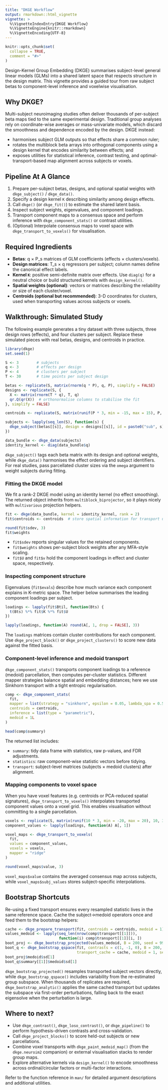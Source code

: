 ```yaml
---
title: "DKGE Workflow"
output: rmarkdown::html_vignette
vignette: >
  %\VignetteIndexEntry{DKGE Workflow}
  %\VignetteEngine{knitr::rmarkdown}
  %\VignetteEncoding{UTF-8}
---
```


```r
knitr::opts_chunk$set(
  collapse = TRUE,
  comment = "#>"
)
```

Design-Kernel Group Embedding (DKGE) summarises subject-level general linear
models (GLMs) into a shared latent space that respects structure in the design
matrix. This vignette provides a guided tour from raw subject betas to
component-level inference and voxelwise visualisation.

## Why DKGE?

Multi-subject neuroimaging studies often deliver thousands of per-subject beta
maps tied to the same experimental design. Traditional group analyses rely on
coordinate-wise averages or mass-univariate models, which discard the smoothness
and dependence encoded by the design. DKGE instead:

- harmonises subject GLM outputs so that effects share a common ruler;
- rotates the multiblock beta arrays into orthogonal components using a design
  kernel that encodes similarity between effects; and
- exposes utilities for statistical inference, contrast testing, and
  optimal-transport-based map alignment across subjects or voxels.

## Pipeline At A Glance

1. Prepare per-subject betas, designs, and optional spatial weights with
   `dkge_subject()` / `dkge_data()`.
2. Specify a design kernel `K` describing similarity among design effects.
3. Call `dkge()` (or `dkge_fit()`) to estimate the shared latent basis.
4. Inspect subject weights, eigenvalues, and component loadings.
5. Transport component maps to a consensus space and perform inference with
   `dkge_component_stats()` or contrast utilities.
6. (Optional) Interpolate consensus maps to voxel space with
   `dkge_transport_to_voxels()` for visualisation.

## Required Ingredients

- **Betas**: q × P_s matrices of GLM coefficients (effects × clusters/voxels).
- **Design matrices**: T_s × q regressors per subject; column names define the
  canonical effect labels.
- **Kernel `K`**: positive semi-definite matrix over effects. Use `diag(q)` for
  a neutral choice or build structured kernels with `design_kernel()`.
- **Spatial weights (optional)**: vectors or matrices describing the reliability
  or size of each cluster/voxel.
- **Centroids (optional but recommended)**: 3-D coordinates for clusters, used
  when transporting values across subjects or voxels.

## Walkthrough: Simulated Study

The following example generates a tiny dataset with three subjects, three design
rows (effects), and four clusters per subject. Replace these simulated pieces
with real betas, designs, and centroids in practice.

```r
library(dkge)
set.seed(1)

S <- 3        # subjects
q <- 3        # effects per design
P <- 4        # clusters per subject
T <- 30       # time points per subject design

betas <- replicate(S, matrix(rnorm(q * P), q, P), simplify = FALSE)
designs <- replicate(S, {
  X <- matrix(rnorm(T * q), T, q)
  qr.Q(qr(X))  # orthonormalise columns to stabilise the fit
}, simplify = FALSE)

centroids <- replicate(S, matrix(runif(P * 3, min = -15, max = 15), P, 3), simplify = FALSE)

subjects <- lapply(seq_len(S), function(s) {
  dkge_subject(betas[[s]], design = designs[[s]], id = paste0("sub", s))
})

data_bundle <- dkge_data(subjects)
identity_kernel <- diag(data_bundle$q)
```

`dkge_subject()` tags each beta matrix with its design and optional weights,
while `dkge_data()` harmonises the effect ordering and subject identifiers. For
real studies, pass parcellated cluster sizes via the `omega` argument to weight
subjects during fitting.

### Fitting the DKGE model

We fit a rank-2 DKGE model using an identity kernel (no effect smoothing). The
returned object inherits from `multiblock_biprojector`, so it plays nicely with
`multivarious` projection helpers.

```r
fit <- dkge(data_bundle, kernel = identity_kernel, rank = 2)
fit$centroids <- centroids  # store spatial information for transport utilities

round(fit$sdev, 3)
fit$weights
```

- `fit$sdev` reports singular values for the retained components.
- `fit$weights` shows per-subject block weights after any MFA-style scaling.
- `fit$U` and `fit$v` hold the component loadings in effect and cluster space,
  respectively.

### Inspecting component structure

Eigenvalues (`fit$evals`) describe how much variance each component explains in
K-metric space. The helper below summarises the leading component loadings per
subject.

```r
loadings <- lapply(fit$Btil, function(Bts) {
  t(Bts) %*% fit$K %*% fit$U
})

lapply(loadings, function(A) round(A[, 1, drop = FALSE], 3))
```

The `loadings` matrices contain cluster contributions for each component. Use
`dkge_project_block()` or `dkge_project_clusters()` to score new data against the
fitted basis.

### Component-level inference and medoid transport

`dkge_component_stats()` transports component loadings to a reference (medoid)
parcellation, then computes per-cluster statistics. Different mapper strategies
balance spatial and embedding distances; here we use Sinkhorn transport with a
tight entropic regularisation.

```r
comp <- dkge_component_stats(
  fit,
  mapper = list(strategy = "sinkhorn", epsilon = 0.05, lambda_spa = 0.5),
  centroids = centroids,
  inference = list(type = "parametric"),
  medoid = 1L
)

head(comp$summary)
```

The returned list includes:

- `summary`: tidy data frame with statistics, raw p-values, and FDR adjustments.
- `statistics`: raw component-wise statistic vectors before tidying.
- `transport`: subject-level matrices (subjects × medoid clusters) after
  alignment.

### Mapping components to voxel space

When you have voxel features (e.g. centroids or PCA-reduced spatial signatures),
`dkge_transport_to_voxels()` interpolates transported component values onto a
voxel grid. This enables visualisation without committing to a single
parcellation.

```r
voxels <- replicate(S, matrix(runif(10 * 3, min = -20, max = 20), 10, 3), simplify = FALSE)
component_values <- lapply(loadings, function(A) A[, 1])

voxel_maps <- dkge_transport_to_voxels(
  fit,
  values = component_values,
  voxels = voxels,
  mapper = "ridge"
)

round(voxel_maps$value, 3)
```

`voxel_maps$value` contains the averaged consensus map across subjects, while
`voxel_maps$subj_values` stores subject-specific interpolations.

## Bootstrap Shortcuts

Re-using a fixed transport ensures every resampled statistic lives in the same
reference space. Cache the subject→medoid operators once and feed them to the
bootstrap helpers:

```r
cache <- dkge_prepare_transport(fit, centroids = centroids, medoid = 1)
values_medoid <- lapply(seq_len(nrow(comp$transport[[1]])),
                        function(i) comp$transport[[1]][i, ])
boot_proj <- dkge_bootstrap_projected(values_medoid, B = 200, seed = 99)
boot_q <- dkge_bootstrap_qspace(fit, contrasts = c(1, -1, 0), B = 200,
                                transport_cache = cache, medoid = 1, seed = 99)
boot_proj$medoid$sd[1]
boot_q$summary[[1]]$medoid$sd[1]
```

`dkge_bootstrap_projected()` resamples transported subject vectors directly,
while `dkge_bootstrap_qspace()` includes variability from the re-estimated group
subspace. When thousands of replicates are required,
`dkge_bootstrap_analytic()` applies the same cached transport but updates the
subspace via first-order perturbations, falling back to the exact eigensolve
when the perturbation is large.

## Where to next?

- Use `dkge_contrast()`, `dkge_loso_contrast()`, or `dkge_pipeline()` to perform
  hypothesis-driven contrasts and cross-validation.
- Call `dkge_project_blocks()` to score held-out subjects or new parcellations.
- Combine voxel transports with `dkge_paint_medoid_map()` (from the
  `dkge.neuroim2` companion) or external visualisation stacks to render group
  maps.
- Explore alternative kernels via `design_kernel()` to encode smoothness across
  ordinal/circular factors or multi-factor interactions.

Refer to the function reference in `man/` for detailed argument descriptions and
additional utilities.
